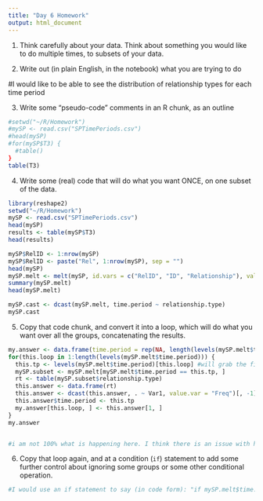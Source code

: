 ```yaml
---
title: "Day 6 Homework"
output: html_document
---
```


1. Think carefully about your data.  Think about something you would like to do multiple times, to subsets of your data. 

2. Write out (in plain English, in the notebook) what you are trying to do

#I would like to be able to see the distribution of relationship types for each time period

3. Write some "pseudo-code" comments in an R chunk, as an outline

```r
#setwd("~/R/Homework")
#mySP <- read.csv("SPTimePeriods.csv")
#head(mySP)
#for(mySP$T3) {
  #table()
}
table(T3)

```

4. Write some (real) code that will do what you want ONCE, on one subset of the data.

```r
library(reshape2)
setwd("~/R/Homework")
mySP <- read.csv("SPTimePeriods.csv")
head(mySP)
results <- table(mySP$T3)
head(results)

mySP$RelID <- 1:nrow(mySP)
mySP$RelID <- paste("Rel", 1:nrow(mySP), sep = "")
head(mySP)
mySP.melt <- melt(mySP, id.vars = c("RelID", "ID", "Relationship"), value.name = "relationship.type", variable.name = "time.period")
summary(mySP.melt)
head(mySP.melt)

mySP.cast <- dcast(mySP.melt, time.period ~ relationship.type)
mySP.cast


```

5. Copy that code chunk, and convert it into a loop, which will do what you want over all the groups, concatenating the results.

```r

my.answer <- data.frame(time.period = rep(NA, length(levels(mySP.melt$time.period))), relationship.type = NA)
for(this.loop in 1:length(levels(mySP.melt$time.period))) {
  this.tp <- levels(mySP.melt$time.period)[this.loop] #will grab the first value of the levels
  mySP.subset <- mySP.melt[mySP.melt$time.period == this.tp, ]
  rt <- table(mySP.subset$relationship.type)
  this.answer <- data.frame(rt)
  this.answer <- dcast(this.answer, . ~ Var1, value.var = "Freq")[, -1]
  this.answer$time.period <- this.tp
  my.answer[this.loop, ] <- this.answer[1, ]
}
my.answer


#i am not 100% what is happening here. I think there is an issue with how I am assigning results and this.vector, so basically everything from this.vector down in the code. I am unclear when I am supposed to be usng the variable that identifies the value to be run through the loop (T0, T1, T2 etc. from time.period), and the other variable that it should be compared to in order for the table to generate (1,2,3, from relatinship.type.
```

6. Copy that loop again, and at a condition (`if`) statement to add some further control about ignoring some groups or some other conditional operation.

```r
#I would use an if statement to say (in code form): "if mySP.melt$time.period == (insert time period T0, T1, T2, ..., T12), then create a table of the relationship.types for that value"

```
